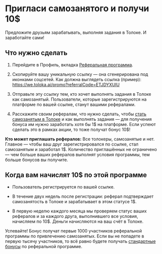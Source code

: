 # Пригласи самозанятого и получи 10$

Предложите друзьям зарабатывать, выполняя задания в Толоке. И заработайте сами! 

## Что нужно сделать

1. Перейдите в Профиль, вкладка [Реферальная программа](https://we.toloka.ai/profile/referral).

1. Скопируйте вашу уникальную ссылку — она сгенерирована под иконками соцсетей. Как должна выглядеть ссылка (пример): https://we.toloka.ai/promo?referralCode=ETJDYXUIU 

1. Отправьте эту ссылку тем, кто хочет выполнять задания в Толоке как самозанятый. Пользователи, которые зарегистрируются на платформе по вашей ссылке, станут вашими рефералами.  

1. Расскажите своим рефералам, что нужно сделать, чтобы [стать самозанятым в Толоке](https://join.toloka.ai/ru/docs/web/self-employed/about/) и как выполнять задания — для получения бонуса им нужно заработать хотя бы 1$ на платформе. Если успеют сделать это в рамках акции, то тоже получат бонус 10$!  

**Кто может приглашать рефералов:** Все толокеры, самозанятые и нет. Главное — чтобы ваш друг зарегистрировался по ссылке, стал самозанятым и заработал 1$. Количество приглашённых не ограничено — чем больше ваших рефералов выполнят условия программы, тем больше бонусов вы получите.  

## Когда вам начислят 10$ по этой программе

- Пользователь регистрируется по вашей ссылке.

- В течение двух недель после регистрации: реферал подтверждает самозанятость в Толоке и зарабатывает в этом статусе 1$. 

- В первую неделю каждого месяца мы проверяем статус ваших рефералов и за каждого друга, выполнившего все условия, начисляем по 10$. Деньги начисляются на ваш счёт в Толоке. 

Успевайте! Бонус получат первые 1000 участников реферальной программы по привлечению самозанятых. Если вы не попадете в первую тысячу участников, то всё равно будете получать [стандартные бонусы](https://join.toloka.ai/ru/docs/web/referal/?lang=ru) по реферальной программе.  


